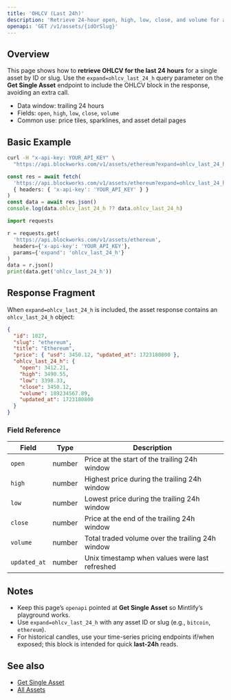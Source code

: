 ```yaml
---
title: 'OHLCV (Last 24h)'
description: 'Retrieve 24-hour open, high, low, close, and volume for an asset'
openapi: 'GET /v1/assets/{idOrSlug}'
---
```


## Overview

This page shows how to **retrieve OHLCV for the last 24 hours** for a single asset by ID or slug.
Use the `expand=ohlcv_last_24_h` query parameter on the **Get Single Asset** endpoint to include the OHLCV block in the response, avoiding an extra call.

- Data window: trailing 24 hours
- Fields: `open`, `high`, `low`, `close`, `volume`
- Common use: price tiles, sparklines, and asset detail pages

## Basic Example

<CodeGroup>

```bash cURL
curl -H "x-api-key: YOUR_API_KEY" \
  "https://api.blockworks.com/v1/assets/ethereum?expand=ohlcv_last_24_h"
```

```typescript TypeScript
const res = await fetch(
  'https://api.blockworks.com/v1/assets/ethereum?expand=ohlcv_last_24_h',
  { headers: { 'x-api-key': 'YOUR_API_KEY' } }
)
const data = await res.json()
console.log(data.ohlcv_last_24_h ?? data.ohlcv_last_24_h)
```

```python Python
import requests

r = requests.get(
  'https://api.blockworks.com/v1/assets/ethereum',
  headers={'x-api-key': 'YOUR_API_KEY'},
  params={'expand': 'ohlcv_last_24_h'}
)
data = r.json()
print(data.get('ohlcv_last_24_h'))
```

</CodeGroup>

## Response Fragment

When `expand=ohlcv_last_24_h` is included, the asset response contains an `ohlcv_last_24_h` object:

```json
{
  "id": 1027,
  "slug": "ethereum",
  "title": "Ethereum",
  "price": { "usd": 3450.12, "updated_at": 1723180800 },
  "ohlcv_last_24_h": {
    "open": 3412.21,
    "high": 3490.55,
    "low": 3398.33,
    "close": 3450.12,
    "volume": 189234567.89,
    "updated_at": 1723180800
  }
}
```

### Field Reference

| Field | Type | Description |
|---|---|---|
| `open` | number | Price at the start of the trailing 24h window |
| `high` | number | Highest price during the trailing 24h window |
| `low` | number | Lowest price during the trailing 24h window |
| `close` | number | Price at the end of the trailing 24h window |
| `volume` | number | Total traded volume over the trailing 24h window |
| `updated_at` | number | Unix timestamp when values were last refreshed |

## Notes

- Keep this page’s `openapi` pointed at **Get Single Asset** so Mintlify’s playground works.
- Use `expand=ohlcv_last_24_h` with any asset ID or slug (e.g., `bitcoin`, `ethereum`).
- For historical candles, use your time-series pricing endpoints if/when exposed; this block is intended for quick **last-24h** reads.

## See also

- [Get Single Asset](/api-reference/assets/get-single)
- [All Assets](/api-reference/assets/list)
